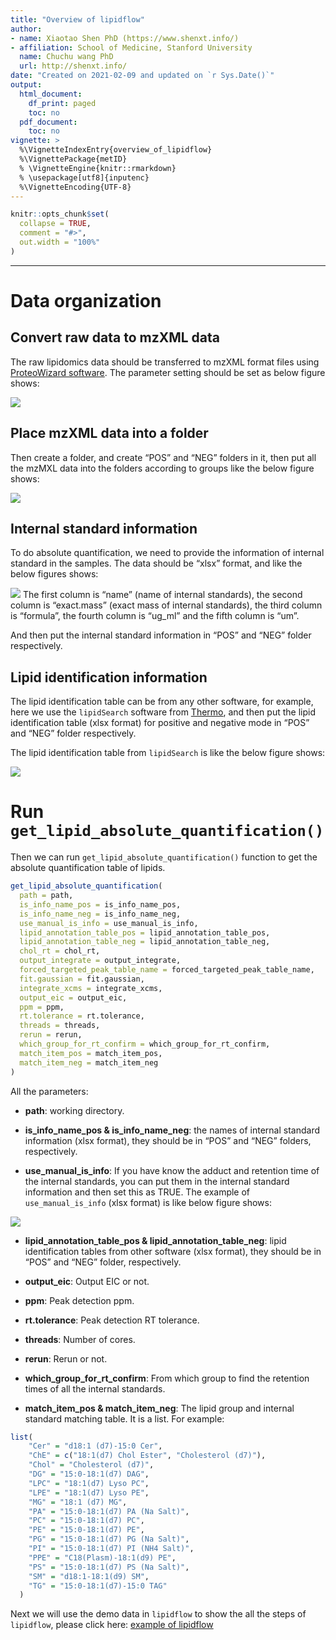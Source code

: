 ```yaml
---
title: "Overview of lipidflow"
author:
- name: Xiaotao Shen PhD (https://www.shenxt.info/)
- affiliation: School of Medicine, Stanford University
  name: Chuchu wang PhD
  url: http://shenxt.info/
date: "Created on 2021-02-09 and updated on `r Sys.Date()`"
output:
  html_document:
    df_print: paged
    toc: no
  pdf_document:
    toc: no
vignette: >
  %\VignetteIndexEntry{overview_of_lipidflow}
  %\VignettePackage{metID}
  % \VignetteEngine{knitr::rmarkdown}
  % \usepackage[utf8]{inputenc}
  %\VignetteEncoding{UTF-8}
---
```


```r
knitr::opts_chunk$set(
  collapse = TRUE,
  comment = "#>",
  out.width = "100%"
)
```

***

# **Data organization**

## **Convert raw data to mzXML data**

The raw lipidomics data should be transferred to mzXML format files using [ProteoWizard software](http://proteowizard.sourceforge.net/). The parameter setting should be set as below figure shows:

![](../man/figures/msconventor.png)

## **Place mzXML data into a folder**

Then create a folder, and create "POS" and "NEG" folders in it, then put all the mzMXL data into the folders according to groups like the below figure shows:

![](../man/figures/2021_02_09_10.14.13_PM.png)

## **Internal standard information**

To do absolute quantification, we need to provide the information of internal standard in the samples. The data should be "xlsx" format, and like the below figures shows:

![](../man/figures/2021_02_09_10.19.33_PM.png)
The first column is "name" (name of internal standards), the second column is "exact.mass" (exact mass of internal standards), the third column is "formula", the fourth column is "ug_ml" and the fifth column is "um". 


And then put the internal standard information in "POS" and "NEG" folder respectively.

## **Lipid identification information**

The lipid identification table can be from any other software, for example, here we use the `lipidSearch` software from [Thermo](https://www.thermofisher.com/order/catalog/product/IQLAAEGABSFAPCMBFK?us&en#/IQLAAEGABSFAPCMBFK?us&en), and then put the lipid identification table (xlsx format) for positive and negative mode in "POS" and "NEG" folder respectively. 

The lipid identification table from `lipidSearch` is like the below figure shows:

![](../man/figures/2021_02_09_10.24.17_PM.png)

# **Run `get_lipid_absolute_quantification()`**

Then we can run `get_lipid_absolute_quantification()` function to get the absolute quantification table of lipids.

```r
get_lipid_absolute_quantification(
  path = path,
  is_info_name_pos = is_info_name_pos,
  is_info_name_neg = is_info_name_neg,
  use_manual_is_info = use_manual_is_info,
  lipid_annotation_table_pos = lipid_annotation_table_pos,
  lipid_annotation_table_neg = lipid_annotation_table_neg,
  chol_rt = chol_rt,
  output_integrate = output_integrate,
  forced_targeted_peak_table_name = forced_targeted_peak_table_name,
  fit.gaussian = fit.gaussian,
  integrate_xcms = integrate_xcms,
  output_eic = output_eic,
  ppm = ppm,
  rt.tolerance = rt.tolerance,
  threads = threads,
  rerun = rerun,
  which_group_for_rt_confirm = which_group_for_rt_confirm,
  match_item_pos = match_item_pos,
  match_item_neg = match_item_neg
)
```

All the parameters:

* **path**: working directory.

* **is_info_name_pos & is_info_name_neg**: the names of internal standard information (xlsx format), they should be in "POS" and "NEG" folders, respectively.

* **use_manual_is_info**: If you have know the adduct and retention time of the internal standards, you can put them in the internal standard information and then set this as TRUE. The example of `use_manual_is_info` (xlsx format) is like below figure shows:

![](../man/figures/2021_02_09_10.34.21_PM.png)

* **lipid_annotation_table_pos & lipid_annotation_table_neg**: lipid identification tables from other software (xlsx format), they should be in "POS" and "NEG" folder, respectively.

* **output_eic**: Output EIC or not.

* **ppm**: Peak detection ppm.

* **rt.tolerance**: Peak detection RT tolerance.

* **threads**: Number of cores.

* **rerun**: Rerun or not.

* **which_group_for_rt_confirm**: From which group to find the retention times of all the internal standards.

* **match_item_pos & match_item_neg**: The lipid group and internal standard matching table. It is a list. For example:   

```r
list(
    "Cer" = "d18:1 (d7)-15:0 Cer",
    "ChE" = c("18:1(d7) Chol Ester", "Cholesterol (d7)"),
    "Chol" = "Cholesterol (d7)",
    "DG" = "15:0-18:1(d7) DAG",
    "LPC" = "18:1(d7) Lyso PC",
    "LPE" = "18:1(d7) Lyso PE",
    "MG" = "18:1 (d7) MG",
    "PA" = "15:0-18:1(d7) PA (Na Salt)",
    "PC" = "15:0-18:1(d7) PC",
    "PE" = "15:0-18:1(d7) PE",
    "PG" = "15:0-18:1(d7) PG (Na Salt)",
    "PI" = "15:0-18:1(d7) PI (NH4 Salt)",
    "PPE" = "C18(Plasm)-18:1(d9) PE",
    "PS" = "15:0-18:1(d7) PS (Na Salt)",
    "SM" = "d18:1-18:1(d9) SM",
    "TG" = "15:0-18:1(d7)-15:0 TAG"
  )
```

Next we will use the demo data in `lipidflow` to show the all the steps of `lipidflow`, please click here: [example of lipidflow](https://jaspershen.github.io/lipidflow/articles/example_lipid_absolute_quantification.html)
